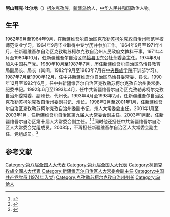 '''阿山拜克·吐尔地'''（{{bd|1945年|10月||}}）[[柯尔克孜族|柯尔克孜族]]，[[新疆|新疆]][[乌恰|乌恰]]人，[[中华人民共和国|中华人民共和国]]政治人物。

==生平==
1962年9月至1964年9月，在新疆维吾尔自治区[[克孜勒苏柯尔克孜自治州|克孜勒苏柯尔克孜自治州]]师范学校师范专业学习。1964年9月毕业取得中专学历并参加工作。1964年9月至1971年4月，任新疆维吾尔自治区克孜勒苏柯尔克孜自治州人民政府文教科干事。1971年4月至1980年10月，任新疆维吾尔自治区[[乌恰县|乌恰县]]卫东公社革委会主任。1974年8月加入[[中国共产党|中国共产党]]。1980年10月至1987年7月，历任新疆维吾尔自治区乌恰县教育局副局长、局长（其间，1982年9月至1983年7月在[[中央民族学院|中央民族学院]]干训部学习）。1987年7月至1990年12月，任中共新疆维吾尔自治区乌恰县委常委、县长。1990年12月至1992年6月，任中共新疆维吾尔自治区克孜勒苏柯尔克孜自治州委常委、纪委书记。1992年6月至1993年4月，任中共新疆维吾尔自治区克孜勒苏柯尔克孜自治州委常委、副州长、代州长。1993年4月至1998年2月，任新疆维吾尔自治区克孜勒苏柯尔克孜自治州委副书记、州长。1998年2月至2001年1月，任新疆维吾尔自治区克孜勒苏柯尔克孜自治州委副书记、州人大常委会主任。2001年1月至2003年1月，任新疆维吾尔自治区第九届人大常委会副主任。2003年1月起，任新疆维吾尔自治区第十届人大常委会副主任。<ref>{{cite news |language =  |author =  |coauthors =  |url = http://www.china.com.cn/chinese/zhuanti/277832.htm |title = 阿山拜克·吐尔地 |publisher = 中国网 |pages =  |date =  |accessdate = 2016-12-24 |archive-date = 2007-08-13 |archive-url = https://web.archive.org/web/20070813060321/http://www.china.com.cn/chinese/zhuanti/277832.htm |dead-url = no }}</ref>
<ref>{{cite news |language =  |author =  |coauthors =  |url = http://www.ts.cn/GB/channel2/15/200508/31/181390.html |title = 阿山拜克·吐尔地简历 |publisher = 天山网 |pages =  |date = 2005-08-31 |accessdate =  }}{{Dead link|date=2019年12月 |bot=InternetArchiveBot |fix-attempted=yes }}</ref>同时他还担任中共新疆维吾尔自治区人大常委会党组成员。2008年，不再担任新疆维吾尔自治区人大常委会副主任、党组成员。<ref>{{cite news |language =  |author =  |coauthors =  |url = http://www.ts.cn/special/content/2008-04/02/content_2520213.htm |title = 自治区党委近期干部任免 |publisher = 天山网 |pages =  |date = 2008-04-02 |accessdate =  |archive-url = https://web.archive.org/web/20160304095816/http://www.ts.cn/special/content/2008-04/02/content_2520213.htm |archive-date = 2016-03-04 |dead-url = yes }}</ref>

==参考文献==
{{reflist}}

{{s-start}}
{{s-gov|prc}}
{{s-before|[[苏莱曼·尼地提卡吾力|苏莱曼·尼地提卡吾力]]}}
{{s-title|[[克孜勒苏柯尔克孜自治州|克孜勒苏柯尔克孜自治州]]人民政府州长|1993年4月—1998年2月}}
{{s-after|[[买买提艾山·托乎达力|买买提艾山·托乎达力]]}}
{{s-end}}

[[Category:第八届全国人大代表|Category:第八届全国人大代表]]
[[Category:第九届全国人大代表|Category:第九届全国人大代表]]
[[Category:柯爾克孜族全國人大代表|Category:柯爾克孜族全國人大代表]]
[[Category:新疆维吾尔自治区人大常委会副主任|Category:新疆维吾尔自治区人大常委会副主任]]
[[Category:中国共产党党员_(1974年入党)|Category:中国共产党党员 (1974年入党)]]
[[Category:克孜勒苏柯尔克孜自治州州长|Category:克孜勒苏柯尔克孜自治州州长]]
[[Category:乌恰人|Category:乌恰人]]